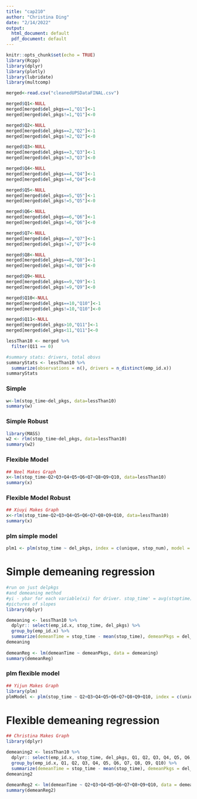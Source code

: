 ---
title: "cap210"
author: "Christina Ding"
date: "2/14/2022"
output:
  html_document: default
  pdf_document: default
---

```{r setup, include=FALSE}
knitr::opts_chunk$set(echo = TRUE)
library(Rcpp)
library(dplyr)
library(plotly)
library(lubridate)
library(multcomp)
```

```{r}
merged<-read.csv("cleanedUPSDataFINAL.csv")
```


```{r}
merged$Q1<-NULL
merged[merged$del_pkgs==1,"Q1"]<-1
merged[merged$del_pkgs!=1,"Q1"]<-0
```

```{r}
merged$Q2<-NULL
merged[merged$del_pkgs==2,"Q2"]<-1
merged[merged$del_pkgs!=2,"Q2"]<-0
```

```{r}
merged$Q3<-NULL
merged[merged$del_pkgs==3,"Q3"]<-1
merged[merged$del_pkgs!=3,"Q3"]<-0
```

```{r}
merged$Q4<-NULL
merged[merged$del_pkgs==4,"Q4"]<-1
merged[merged$del_pkgs!=4,"Q4"]<-0
```

```{r}
merged$Q5<-NULL
merged[merged$del_pkgs==5,"Q5"]<-1
merged[merged$del_pkgs!=5,"Q5"]<-0
```

```{r}
merged$Q6<-NULL
merged[merged$del_pkgs==6,"Q6"]<-1
merged[merged$del_pkgs!=6,"Q6"]<-0
```

```{r}
merged$Q7<-NULL
merged[merged$del_pkgs==7,"Q7"]<-1
merged[merged$del_pkgs!=7,"Q7"]<-0
```

```{r}
merged$Q8<-NULL
merged[merged$del_pkgs==8,"Q8"]<-1
merged[merged$del_pkgs!=8,"Q8"]<-0
```

```{r}
merged$Q9<-NULL
merged[merged$del_pkgs==9,"Q9"]<-1
merged[merged$del_pkgs!=9,"Q9"]<-0
```

```{r}
merged$Q10<-NULL
merged[merged$del_pkgs==10,"Q10"]<-1
merged[merged$del_pkgs!=10,"Q10"]<-0
```

```{r}
merged$Q11<-NULL
merged[merged$del_pkgs>10,"Q11"]<-1
merged[merged$del_pkgs<11,"Q11"]<-0
```


```{r}
lessThan10 <- merged %>%
  filter(Q11 == 0)

#summary stats: drivers, total obsvs
summaryStats <- lessThan10 %>%
  summarize(observations = n(), drivers = n_distinct(emp_id.x))
summaryStats
```

### Simple
```{r}
w<-lm(stop_time~del_pkgs, data=lessThan10)
summary(w)

```

### Simple Robust
```{r}
library(MASS)
w2 <- rlm(stop_time~del_pkgs, data=lessThan10)
summary(w2)
```


### Flexible Model
```{r}

## Neel Makes Graph
x<-lm(stop_time~Q2+Q3+Q4+Q5+Q6+Q7+Q8+Q9+Q10, data=lessThan10)
summary(x)
```


### Flexible Model Robust
```{r}
## Xiuyi Makes Graph
x<-rlm(stop_time~Q2+Q3+Q4+Q5+Q6+Q7+Q8+Q9+Q10, data=lessThan10)
summary(x)
```

### plm simple model
```{r}
plm1 <- plm(stop_time ~ del_pkgs, index = c(unique, stop_num), model = "within", data = lessThan10)
```

# Simple demeaning regression
```{r}
#run on just delpkgs
#and demeaning method
#yi - ybar for each variable(xi) for driver. stop_time' = avg(stoptime) for each driver/q. don't include intercept
#pictures of slopes
library(dplyr)

demeaning <- lessThan10 %>%
  dplyr:: select(emp_id.x, stop_time, del_pkgs) %>%
  group_by(emp_id.x) %>%
  summarize(demeanTime = stop_time - mean(stop_time), demeanPkgs = del_pkgs - mean(del_pkgs))
demeaning
  
demeanReg <- lm(demeanTime ~ demeanPkgs, data = demeaning)
summary(demeanReg)
```


### plm flexible model
```{r}
## Yijun Makes Graph
library(plm)
plmModel <- plm(stop_time ~ Q2+Q3+Q4+Q5+Q6+Q7+Q8+Q9+Q10, index = c(unique, stop_num), model = "within", data = lessThan10)
```

# Flexible demeaning regression
```{r}
## Christina Makes Graph
library(dplyr)

demeaning2 <- lessThan10 %>%
  dplyr:: select(emp_id.x, stop_time, del_pkgs, Q1, Q2, Q3, Q4, Q5, Q6, Q7, Q8, Q9, Q10) %>%
  group_by(emp_id.x, Q1, Q2, Q3, Q4, Q5, Q6, Q7, Q8, Q9, Q10) %>%
  summarize(demeanTime = stop_time - mean(stop_time), demeanPkgs = del_pkgs - mean(del_pkgs))
demeaning2
  
demeanReg2 <- lm(demeanTime ~ Q2+Q3+Q4+Q5+Q6+Q7+Q8+Q9+Q10, data = demeaning2)
summary(demeanReg2)
```